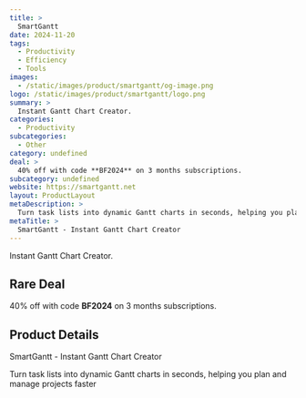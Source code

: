 ```yaml
---
title: >
  SmartGantt
date: 2024-11-20
tags:
  - Productivity
  - Efficiency
  - Tools
images:
  - /static/images/product/smartgantt/og-image.png
logo: /static/images/product/smartgantt/logo.png
summary: >
  Instant Gantt Chart Creator.
categories:
  - Productivity
subcategories:
  - Other
category: undefined
deal: >
  40% off with code **BF2024** on 3 months subscriptions.
subcategory: undefined
website: https://smartgantt.net
layout: ProductLayout
metaDescription: >
  Turn task lists into dynamic Gantt charts in seconds, helping you plan and manage projects faster
metaTitle: >
  SmartGantt - Instant Gantt Chart Creator
---
```

Instant Gantt Chart Creator.

## Rare Deal

40% off with code **BF2024** on 3 months subscriptions.

## Product Details
SmartGantt - Instant Gantt Chart Creator

Turn task lists into dynamic Gantt charts in seconds, helping you plan and manage projects faster
